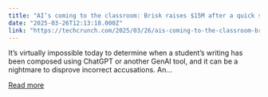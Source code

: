 ```yaml
---
title: "AI’s coming to the classroom: Brisk raises $15M after a quick start in school"
date: "2025-03-26T12:13:18.000Z"
link: "https://techcrunch.com/2025/03/26/ais-coming-to-the-classroom-brisk-raises-15m-after-a-quick-start-in-school/"
---
```


It&#8217;s virtually impossible today to determine when a student&#8217;s writing has been composed using ChatGPT or another GenAI tool, and it can be a nightmare to disprove incorrect accusations. An...

[Read more](https://techcrunch.com/2025/03/26/ais-coming-to-the-classroom-brisk-raises-15m-after-a-quick-start-in-school/)
